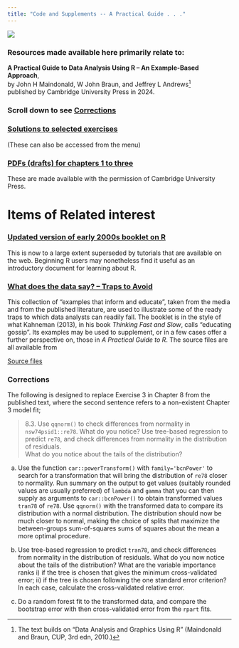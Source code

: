 ```yaml
---
title: "Code and Supplements -- A Practical Guide . . ."
---
```


![](images/frontcover.png) 

### Resources made available here primarily relate to:

**A Practical Guide to Data Analysis Using R -- An Example-Based Approach**,\
by John H Maindonald, W John Braun, and Jeffrey L Andrews[^1]    
published by Cambridge University Press in 2024.

[^1]: The text builds on "Data Analysis and Graphics Using R" (Maindonald and Braun, CUP, 3rd edn, 2010.)

### Scroll down to see [Corrections]

### [Solutions to selected exercises](https://jhmaindonald.github.io/PGRselected)
(These can also be accessed from the menu)

### [PDFs (drafts) for chapters 1 to three](https://jhmaindonald.github.io/PGRch123)

These are made available with the permission of Cambridge University Press.

# Items of Related interest

### [Updated version of early 2000s booklet on R](../usingR-Booklet/)

This is now to a large extent superseded by tutorials that are available on the web. Beginning R users may nonetheless find it useful as an introductory document for learning about R.

### [What does the data say? -- Traps to Avoid](https://bookdown.org/jhmaindonald/datathoughts/)

This collection of "examples that inform and educate", taken 
from the media and from the published literature, are used to illustrate some of the ready traps to which data analysts can readily fall. The booklet is in the style of what Kahneman (2013), in his book *Thinking Fast and Slow*, calls "educating gossip". Its examples may be used to supplement, or in a few cases offer a further perspective on, those in *A Practical Guide to R*. The source files are all available from

[Source files](../dataThoughts/)

### Corrections

The following is designed to replace Exercise 3 in Chapter 8 from the published text, where the second sentence refers to a non-existent Chapter 3 model fit;

> 8.3. Use `qqnorm()` to check differences from normality in `nsw74psid1::re78`. What do you notice? Use tree-based regression to predict `re78`, and check differences from normality in the distribution of residuals.\
> What do you notice about the tails of the distribution?

a.  Use the function `car::powerTransform()` with `family='bcnPower'` to search for a transformation that will bring the distribution of `re78` closer to normality. Run summary on the output to get values (suitably rounded values are usually preferred) of `lambda` and `gamma` that you can then supply as arguments to `car::bcnPower()` to obtain transformed values `tran78` of `re78`. Use `qqnorm()` with the transformed data to compare its distribution with a normal distribution. The distribution should now be much closer to normal, making the choice of splits that maximize the between-groups sum-of-squares sums of squares about the mean a more optimal procedure.

b.  Use tree-based regression to predict `tran78`, and check differences from normality in the distribution of residuals. What do you now notice about the tails of the distribution? What are the variable importance ranks i) if the tree is chosen that gives the minimum cross-validated error; ii) if the tree is chosen following the one standard error criterion? In each case, calculate the cross-validated relative error.

c.  Do a random forest fit to the transformed data, and compare the bootstrap error with then cross-validated error from the `rpart` fits.



